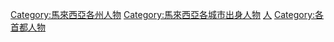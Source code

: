 {{Commonscat|People of Kuala Lumpur}}

[[Category:馬來西亞各州人物|Category:馬來西亞各州人物]]
[[Category:馬來西亞各城市出身人物|Category:馬來西亞各城市出身人物]]
[[Category:吉隆坡|人]]
[[Category:各首都人物|Category:各首都人物]]